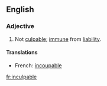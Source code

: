 ==English==
===Adjective===
{{en-adj}}
# Not [[culpable]]; [[immune]] from [[liability]].

====Translations====
*French: [[incoupable]]

[[fr:inculpable]]